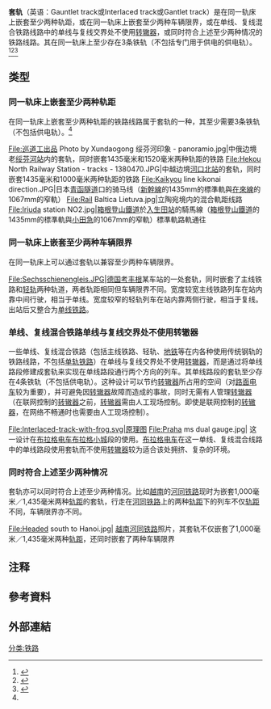 {{globalize|time=2021-03-17|area=中国大陆}}

{{Expand language|}}'''套轨'''（英语：Gauntlet track或Interlaced track或Gantlet track）是在同一轨床上嵌套至少两种轨距，或在同一轨床上嵌套至少两种车辆限界，或在单线、复线混合铁路线路中的单线与复线交界处不使用[[轉轍器|转辙器]]，或同时符合上述至少两种情况的铁路线路。其在同一轨床上至少存在3条铁轨（不包括专门用于供电的供电轨）。<ref>{{cite book|last=Garner|first=Bryan|authorlink=Bryan A. Garner|title=Garner's Modern American Usage|url=https://archive.org/details/garnersmodername0003garn|edition=3|publisher=Oxford University Press|location=New York|isbn=978-0-19-538275-4|chapter=gantlet; gauntlet|date=2009年8月27日|year=|pages=}}</ref><ref>{{cite book|title=Oxford English Dictionary|url=https://archive.org/details/oxfordenglishdic0015unse|edition=2|year=1989|publisher=Oxford University Press|location=Oxford, England|chapter=gantlope, n.|quote=''gata'' lane... - ''lopp'' course|last=|first=|isbn=|pages=}}</ref><ref name=":0">{{Cite web|title=中俄“骑马线”上的守护者|url=http://www.chinanews.com/sh/2020/04-16/9158482.shtml|accessdate=2020-12-24|author=|date=|format=|work=|publisher=中新网|language=zh-cn|archive-date=2020-04-23|archive-url=https://web.archive.org/web/20200423085606/http://www.chinanews.com/sh/2020/04-16/9158482.shtml|dead-url=no}}</ref>

== 类型 ==

=== 同一轨床上嵌套至少两种轨距 ===
{{See also|雙軌距}}在同一轨床上嵌套至少两种轨距的铁路线路属于套轨的一种，其至少需要3条铁轨（不包括供电轨）。<ref name=":0" /><gallery widths="300" heights="200">
File:巡道工出品 Photo by Xundaogong 绥芬河印象 - panoramio.jpg|中俄边境老[[绥芬河站|绥芬河站]]内的套轨，同时嵌套1435毫米和1520毫米两种轨距的铁路
File:Hekou North Railway Station - tracks - 1380470.JPG|中越边境[[河口北站|河口北站]]的套轨，同时嵌套1435毫米和1000毫米两种轨距的铁路
File:Kaikyou line kikonai direction.JPG|日本[[青函隧道|青函隧道]]口的骑马线（[[新幹線|新幹線]]的1435mm的標準軌與[[在來線|在來線]]的1067mm的窄軌）
File:Rail Baltica Lietuva.jpg|立陶宛境内的混合軌距线路
File:Iriuda station NO2.jpg|[[鐵道線_(箱根登山鐵道)|箱根登山鐵道]]於[[入生田站|入生田站]]的騎馬線（[[鐵道線_(箱根登山鐵道)|箱根登山鐵道]]的1435mm的標準軌與[[小田急電鐵|小田急]]的1067mm的窄軌）標準軌路軌通往{{link-ja|箱根登山鐵道入生田驗車區|箱根登山鉄道入生田検車区|入生田驗車區}} 
</gallery>



=== 同一轨床上嵌套至少两种车辆限界 ===
在同一轨床上可以通过套轨以兼容至少两种车辆限界。<gallery widths="350" heights="270">
File:Sechsschienengleis.JPG|[[德国|德国]][[考丰根|考丰根]]某车站的一处套轨，同时嵌套了主线铁路和[[轻轨|轻轨]]两种轨道，两者轨距相同但车辆限界不同。宽度较宽主线铁路列车在站内靠中间行驶，相当于单线。宽度较窄的轻轨列车在站内靠两侧行驶，相当于复线。出站后又整合为[[單線鐵路|单线铁路]]。
</gallery>



=== 单线、复线混合铁路单线与复线交界处不使用转辙器 ===
一些单线、复线混合铁路（包括主线铁路、轻轨、[[地鐵|地铁]]等在内各种使用传统钢轨的铁路线路，不包括[[單軌鐵路|单轨铁路]]）在单线与复线交界处不使用[[轉轍器|转辙器]]，而是通过将单线路段修建成套轨来实现在单线路段通行两个方向的列车。其单线路段的套轨至少存在4条铁轨（不包括供电轨）。这种设计可以节约[[轉轍器|转辙器]]所占用的空间（对[[有軌電車|路面电车]]较为重要），并可避免因[[轉轍器|转辙器]]故障而造成的事故，同时无需有人管理[[轉轍器|转辙器]]（在联网控制的[[轉轍器|转辙器]]之前，[[轉轍器|转辙器]]需由人工现场控制。即使是联网控制的[[轉轍器|转辙器]]，在网络不畅通时也需要由人工现场控制{{NoteTag|在[[2008年中国南方雪灾|2008年中国南方雪灾]]期间，中国南方受灾地区曾出现因大规模严重积雪、积冰导致网络设备受损（中国南方的室外网络设备普遍抗低温、抗冰雪能力十分糟糕），进而导致联网控制的[[转辙器|转辙器]]不能通过联网自动控制，只能通过人工现场控制。}}）。<gallery widths="230" heights="300">
File:Interlaced-track-with-frog.svg|原理图
File:Praha ms dual gauge.jpg| 这一设计在[[布拉格電車|布拉格电车]][[布拉格小城|布拉格小城]]段的使用。[[布拉格電車|布拉格电车]]在这一单线、复线混合线路中的单线路段使用套轨而不使用[[轉轍器|转辙器]]较为适合该处拥挤、复杂的环境。 
</gallery>

=== 同时符合上述至少两种情况 ===
套轨亦可以同时符合上述至少两种情况。比如[[越南|越南]]的[[河同铁路|河同铁路]]现时为嵌套1,000毫米／1,435毫米两种[[轨距|轨距]]的套轨，行走在[[河同铁路|河同铁路]]上的两种[[轨距|轨距]]下的列车不仅[[轨距|轨距]]不同，车辆限界亦不同。<gallery widths="300" heights="170">
File:Headed south to Hanoi.jpg| [[越南|越南]][[河同铁路|河同铁路]]照片，其套轨不仅嵌套了1,000毫米／1,435毫米两种[[轨距|轨距]]，还同时嵌套了两种车辆限界 
</gallery>

== 注释 ==
{{NoteFoot}}

== 參考資料 ==
{{Reflist|2}}


== 外部連結 ==
{{commonscat}}
{{鐵路}}
[[分类:铁路|分类:铁路]]